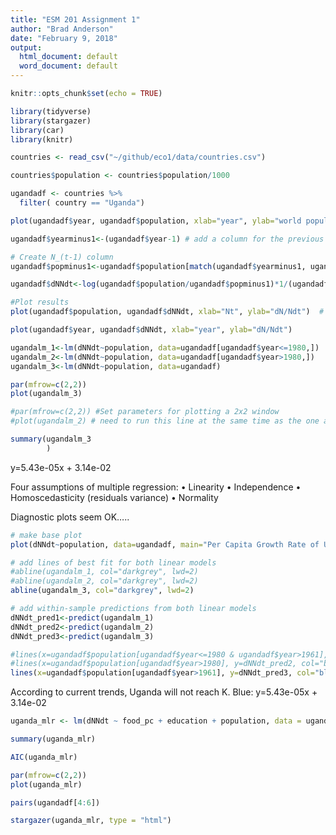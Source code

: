 ```yaml
---
title: "ESM 201 Assignment 1"
author: "Brad Anderson"
date: "February 9, 2018"
output:
  html_document: default
  word_document: default
---
```


```r
knitr::opts_chunk$set(echo = TRUE)
```

```r

library(tidyverse)
library(stargazer)
library(car)
library(knitr)

```

```r

countries <- read_csv("~/github/eco1/data/countries.csv")

countries$population <- countries$population/1000

```

```r

ugandadf <- countries %>% 
  filter( country == "Uganda")


```

```r

plot(ugandadf$year, ugandadf$population, xlab="year", ylab="world population")

```

```r

ugandadf$yearminus1<-(ugandadf$year-1) # add a column for the previous year 

# Create N_(t-1) column 
ugandadf$popminus1<-ugandadf$population[match(ugandadf$yearminus1, ugandadf$year)]

```

```r

ugandadf$dNNdt<-log(ugandadf$population/ugandadf$popminus1)*1/(ugandadf$year-ugandadf$yearminus1)

#Plot results
plot(ugandadf$population, ugandadf$dNNdt, xlab="Nt", ylab="dN/Ndt")  # N OR N-1 HERE?

plot(ugandadf$year, ugandadf$dNNdt, xlab="year", ylab="dN/Ndt")
```

```r

ugandalm_1<-lm(dNNdt~population, data=ugandadf[ugandadf$year<=1980,])
ugandalm_2<-lm(dNNdt~population, data=ugandadf[ugandadf$year>1980,])
ugandalm_3<-lm(dNNdt~population, data=ugandadf)

par(mfrow=c(2,2))
plot(ugandalm_3) 

#par(mfrow=c(2,2)) #Set parameters for plotting a 2x2 window
#plot(ugandalm_2) # need to run this line at the same time as the one above to get 4-panel plot

summary(ugandalm_3
        )

```
y=5.43e-05x + 3.14e-02

Four assumptions of multiple regression:
• Linearity
• Independence
• Homoscedasticity (residuals variance)
• Normality


Diagnostic plots seem OK.....

```r

# make base plot 
plot(dNNdt~population, data=ugandadf, main="Per Capita Growth Rate of Uganda", xlab="Nt (population in millions)", ylab=" Per Capita Growth Rate (dN/Ndt)", xlim=c(0, 50), ylim=c(0,0.05))

# add lines of best fit for both linear models 
#abline(ugandalm_1, col="darkgrey", lwd=2)
#abline(ugandalm_2, col="darkgrey", lwd=2)
abline(ugandalm_3, col="darkgrey", lwd=2)

# add within-sample predictions from both linear models 
dNNdt_pred1<-predict(ugandalm_1)
dNNdt_pred2<-predict(ugandalm_2) 
dNNdt_pred3<-predict(ugandalm_3)

#lines(x=ugandadf$population[ugandadf$year<=1980 & ugandadf$year>1961], y=dNNdt_pred1, col="red", lwd=2) # remove first year, for which there is no prediction (since there was no N-1) 
#lines(x=ugandadf$population[ugandadf$year>1980], y=dNNdt_pred2, col="blue", lwd=2)
lines(x=ugandadf$population[ugandadf$year>1961], y=dNNdt_pred3, col="blue", lwd=2)
```
According to current trends, Uganda will not reach K.
Blue: y=5.43e-05x + 3.14e-02 

```r

uganda_mlr <- lm(dNNdt ~ food_pc + education + population, data = ugandadf)

summary(uganda_mlr)

AIC(uganda_mlr)
```

```r

par(mfrow=c(2,2))
plot(uganda_mlr)

```

```r

pairs(ugandadf[4:6])

```

```r

stargazer(uganda_mlr, type = "html")

```

